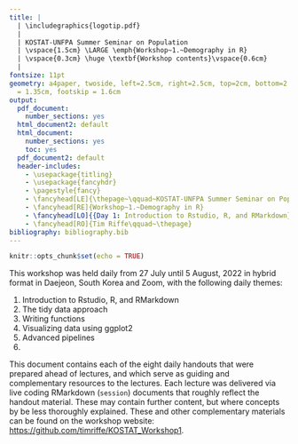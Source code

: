 ```yaml
---
title: | 
  | \includegraphics{logotip.pdf}
  |
  | KOSTAT-UNFPA Summer Seminar on Population
  | \vspace{1.5cm} \LARGE \emph{Workshop~1.~Demography in R}
  | \vspace{0.3cm} \huge \textbf{Workshop contents}\vspace{0.6cm}
  | 
fontsize: 11pt
geometry: a4paper, twoside, left=2.5cm, right=2.5cm, top=2cm, bottom=2.8cm, headsep
  = 1.35cm, footskip = 1.6cm
output:
  pdf_document:
    number_sections: yes
  html_document2: default
  html_document:
    number_sections: yes
    toc: yes
  pdf_document2: default
  header-includes:
    - \usepackage{titling}
    - \usepackage{fancyhdr}
    - \pagestyle{fancy}
    - \fancyhead[LE]{\thepage~\qquad~KOSTAT-UNFPA Summer Seminar on Population}
    - \fancyhead[RE]{Workshop~1.~Demography in R}
    - \fancyhead[LO]{{Day 1: Introduction to Rstudio, R, and RMarkdown}}
    - \fancyhead[RO]{Tim Riffe\qquad~\thepage}
bibliography: bibliography.bib
---
```


```r
knitr::opts_chunk$set(echo = TRUE)
```

\noindent\makebox[\textwidth][c]{
  \begin{minipage}[t]{0.8\textwidth}
    \centering
    \Large{Instructor: Tim Riffe \\ \texttt{tim.riffe@ehu.eus}}
   
    \vspace{.5cm}
    \Large{Assistants: \\ Jinyeon Jo: \texttt{jyjo43043@gmail.com} \\ Rustam Tursun-Zade: \texttt{rustam.tursunzade@gmail.com}}
  \end{minipage}
}


\vspace{0.8cm}
\begin{center}
\large{27 July - 5 August, 2022}
\end{center}
\vspace{0.8cm}

This workshop was held daily from 27 July until 5 August, 2022 in hybrid format in Daejeon, South Korea and Zoom, with the following daily themes:

1. Introduction to Rstudio, R, and RMarkdown
2. The tidy data approach
3. Writing functions
4. Visualizing data using ggplot2
5. Advanced pipelines
6. 

This document contains each of the eight daily handouts that were prepared ahead of lectures, and which serve as guiding and complementary resources to the lectures. Each lecture was delivered via live coding RMarkdown (`session`) documents that roughly reflect the handout material. These may contain further content, but where concepts by be less thoroughly explained. These and other complementary materials can be found on the workshop website: [https://github.com/timriffe/KOSTAT_Workshop1](https://github.com/timriffe/KOSTAT_Workshop1). 


